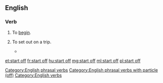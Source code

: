 ==English==
===Verb===
{{head|en|verbs}}
#To [[begin]].
#: {{usex|lang=en|She '''started off''' with a lullaby.}}
#To set out on a trip.
#: {{usex|lang=en|They '''started off''' on horseback.}}
#*{{quote-book|year=1898|author={{w|Winston Churchill (novelist)|Winston Churchill}}
|title={{w|The Celebrity}}|chapter=8
|passage=I corralled the judge, and we '''started off''' across the fields, in no very mild state of fear of that gentleman's wife, whose vigilance was seldom relaxed. And thus we came by a circuitous route to Mohair, the judge occupied by his own guilty thoughts, and I by others not less disturbing.}}

[[Category:English phrasal verbs]]
[[Category:English phrasal verbs with particle (off)]]
[[Category:English verbs]]

[[et:start off]]
[[fr:start off]]
[[hu:start off]]
[[mg:start off]]
[[ml:start off]]
[[pl:start off]]